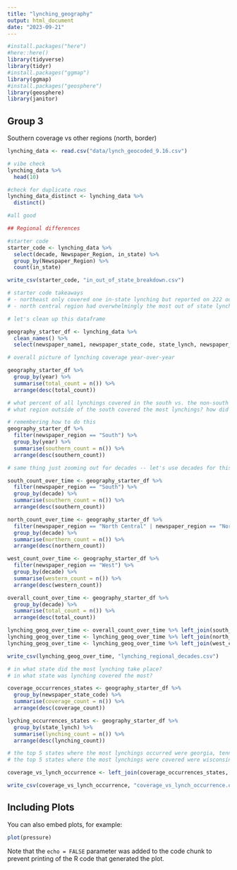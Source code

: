 ```yaml
---
title: "lynching_geography"
output: html_document
date: "2023-09-21"
---
```


```r

#install.packages("here")
#here::here()
library(tidyverse)
library(tidyr)
#install.packages("ggmap")
library(ggmap)
#install.packages("geosphere")
library(geosphere)
library(janitor)

```

## Group 3

Southern coverage vs other regions (north, border)

```r

lynching_data <- read.csv("data/lynch_geocoded_9.16.csv")

# vibe check
lynching_data %>%
  head(10)

#check for duplicate rows
lynching_data_distinct <- lynching_data %>%
  distinct()

#all good

## Regional differences

#starter code
starter_code <- lynching_data %>% 
  select(decade, Newspaper_Region, in_state) %>% 
  group_by(Newspaper_Region) %>% 
  count(in_state)

write_csv(starter_code, "in_out_of_state_breakdown.csv")

# starter code takeaways 
# - northeast only covered one in-state lynching but reported on 222 out of state ones
# - north central region had overwhelmingly the most out of state lynching coverage, which make sense because these states are close to the south in proximity, and therefore it makes sense to cover things, but 1384 out of state vs. 55 in state is crazy

# let's clean up this dataframe

geography_starter_df <- lynching_data %>%
  clean_names() %>%
  select(newspaper_name1, newspaper_state_code, state_lynch, newspaper_region, in_state, year, decade, lynching_lon, lynching_lat, news_location_lon, news_location_lat)

# overall picture of lynching coverage year-over-year

geography_starter_df %>%
  group_by(year) %>%
  summarise(total_count = n()) %>%
  arrange(desc(total_count))

# what percent of all lynchings covered in the south vs. the non-south
# what region outside of the south covered the most lynchings? how did that change over time?

# remembering how to do this
geography_starter_df %>%
  filter(newspaper_region == "South") %>%
  group_by(year) %>%
  summarise(southern_count = n()) %>%
  arrange(desc(southern_count))

# same thing just zooming out for decades -- let's use decades for this preliminary vibe check

south_count_over_time <- geography_starter_df %>%
  filter(newspaper_region == "South") %>%
  group_by(decade) %>%
  summarise(southern_count = n()) %>%
  arrange(desc(southern_count))

north_count_over_time <- geography_starter_df %>%
  filter(newspaper_region == "North Central" | newspaper_region == "Northeast") %>%
  group_by(decade) %>%
  summarise(northern_count = n()) %>%
  arrange(desc(northern_count))

west_count_over_time <- geography_starter_df %>%
  filter(newspaper_region == "West") %>%
  group_by(decade) %>%
  summarise(western_count = n()) %>%
  arrange(desc(western_count))

overall_count_over_time <- geography_starter_df %>%
  group_by(decade) %>%
  summarise(total_count = n()) %>%
  arrange(desc(total_count))

lynching_geog_over_time <- overall_count_over_time %>% left_join(south_count_over_time, by="decade") 
lynching_geog_over_time <- lynching_geog_over_time %>% left_join(north_count_over_time, by='decade')
lynching_geog_over_time <- lynching_geog_over_time %>% left_join(west_count_over_time, by='decade')

write_csv(lynching_geog_over_time, "lynching_regional_decades.csv")

# in what state did the most lynching take place?
# in what state was lynching covered the most?

coverage_occurrences_states <- geography_starter_df %>% 
  group_by(newspaper_state_code) %>% 
  summarise(coverage_count = n()) %>%
  arrange(desc(coverage_count))

lyching_occurrences_states <- geography_starter_df %>%
  group_by(state_lynch) %>%
  summarise(lynching_count = n()) %>%
  arrange(desc(lynching_count))

# the top 5 states where the most lynchings occurred were georgia, tennessee, mississippi, kentucky, alabama and texas
# the top 5 states where the most lynchings were covered were wisconsin, missouri, kansas, ohio, south dakota and north dakota

coverage_vs_lynch_occurrence <- left_join(coverage_occurrences_states, lyching_occurrences_states, by=c('newspaper_state_code'='state_lynch'))

write_csv(coverage_vs_lynch_occurrence, "coverage_vs_lynch_occurrence.csv")

```


## Including Plots

You can also embed plots, for example:

```r
plot(pressure)
```

Note that the `echo = FALSE` parameter was added to the code chunk to prevent printing of the R code that generated the plot.
